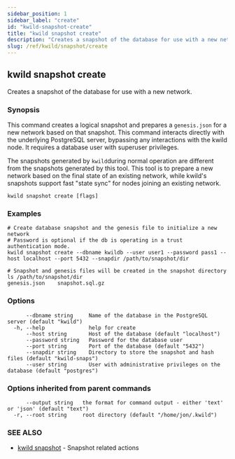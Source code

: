 ```yaml
---
sidebar_position: 1
sidebar_label: "create"
id: "kwild-snapshot-create"
title: "kwild snapshot create"
description: "Creates a snapshot of the database for use with a new network."
slug: /ref/kwild/snapshot/create
---
```


## kwild snapshot create

Creates a snapshot of the database for use with a new network.

### Synopsis


This command creates a logical snapshot and prepares a `genesis.json` for a new network based on that snapshot. This command interacts directly with the underlying PostgreSQL server, bypassing any interactions with the kwild node. It requires a database user with superuser privileges.

The snapshots generated by `kwild`during normal operation are different from the snapshots generated by this tool. This tool is to prepare a new network based on the final state of an existing network, while kwild's snapshots support fast "state sync" for nodes joining an existing network.

```
kwild snapshot create [flags]
```

### Examples

```
# Create database snapshot and the genesis file to initialize a new network
# Password is optional if the db is operating in a trust authentication mode.
kwild snapshot create --dbname kwildb --user user1 --password pass1 --host localhost --port 5432 --snapdir /path/to/snapshot/dir

# Snapshot and genesis files will be created in the snapshot directory
ls /path/to/snapshot/dir
genesis.json    snapshot.sql.gz
```

### Options

```
      --dbname string     Name of the database in the PostgreSQL server (default "kwild")
  -h, --help              help for create
      --host string       Host of the database (default "localhost")
      --password string   Password for the database user
      --port string       Port of the database (default "5432")
      --snapdir string    Directory to store the snapshot and hash files (default "kwild-snaps")
      --user string       User with administrative privileges on the database (default "postgres")
```

### Options inherited from parent commands

```
      --output string   the format for command output - either 'text' or 'json' (default "text")
  -r, --root string     root directory (default "/home/jon/.kwild")
```

### SEE ALSO

* [kwild snapshot](/docs/ref/kwild/snapshot)	 - Snapshot related actions

